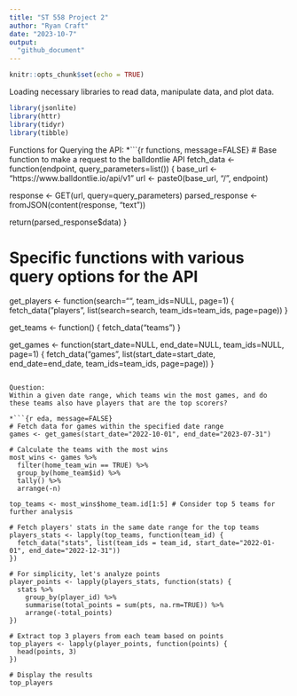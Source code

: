 ```yaml
---
title: "ST 558 Project 2"
author: "Ryan Craft"
date: "2023-10-7"
output: 
  "github_document"
---
```


```r
knitr::opts_chunk$set(echo = TRUE)
```

Loading necessary libraries to read data, manipulate data, and plot data.
```r
library(jsonlite)
library(httr)
library(tidyr)
library(tibble)
```

Functions for Querying the API:
*```{r functions, message=FALSE}
# Base function to make a request to the balldontlie API
fetch_data <- function(endpoint, query_parameters=list()) {
  base_url <- "https://www.balldontlie.io/api/v1"
  url <- paste0(base_url, "/", endpoint)
  
  response <- GET(url, query=query_parameters)
  parsed_response <- fromJSON(content(response, "text"))
  
  return(parsed_response$data)
}

# Specific functions with various query options for the API
get_players <- function(search="", team_ids=NULL, page=1) {
  fetch_data("players", list(search=search, team_ids=team_ids, page=page))
}

get_teams <- function() {
  fetch_data("teams")
}

get_games <- function(start_date=NULL, end_date=NULL, team_ids=NULL, page=1) {
  fetch_data("games", list(start_date=start_date, end_date=end_date, team_ids=team_ids, page=page))
}
```

Question:
Within a given date range, which teams win the most games, and do these teams also have players that are the top scorers?

*```{r eda, message=FALSE}
# Fetch data for games within the specified date range
games <- get_games(start_date="2022-10-01", end_date="2023-07-31")

# Calculate the teams with the most wins
most_wins <- games %>%
  filter(home_team_win == TRUE) %>% 
  group_by(home_team$id) %>%
  tally() %>%
  arrange(-n)

top_teams <- most_wins$home_team.id[1:5] # Consider top 5 teams for further analysis

# Fetch players' stats in the same date range for the top teams
players_stats <- lapply(top_teams, function(team_id) {
  fetch_data("stats", list(team_ids = team_id, start_date="2022-01-01", end_date="2022-12-31"))
})

# For simplicity, let's analyze points
player_points <- lapply(players_stats, function(stats) {
  stats %>%
    group_by(player_id) %>%
    summarise(total_points = sum(pts, na.rm=TRUE)) %>%
    arrange(-total_points)
})

# Extract top 3 players from each team based on points
top_players <- lapply(player_points, function(points) {
  head(points, 3)
})

# Display the results
top_players
```

